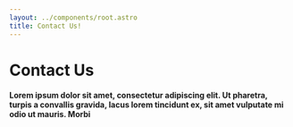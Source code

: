 ```yaml
---
layout: ../components/root.astro
title: Contact Us!
---
```



<div class="mx-auto mb-14 max-w-5xl text-center">
    <h1 class="text-3xl font-bold">Contact Us</h1>
    <h4 class="text-2xl font-semibold text-black/60">
        Lorem ipsum dolor sit amet, consectetur adipiscing elit. Ut pharetra, turpis
        a convallis gravida, lacus lorem tincidunt ex, sit amet vulputate mi odio ut
        mauris. Morbi
    </h4>
</div>

<ContactForm client:load/>

